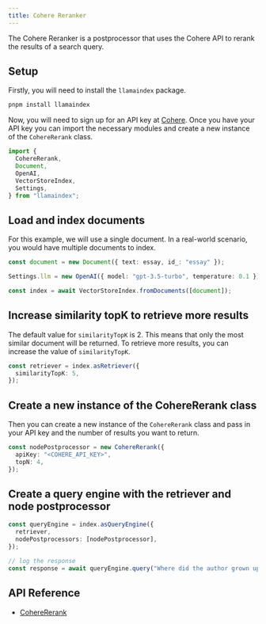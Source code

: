 ```yaml
---
title: Cohere Reranker
---
```


The Cohere Reranker is a postprocessor that uses the Cohere API to rerank the results of a search query.

## Setup

Firstly, you will need to install the `llamaindex` package.

```bash
pnpm install llamaindex
```

Now, you will need to sign up for an API key at [Cohere](https://cohere.ai/). Once you have your API key you can import the necessary modules and create a new instance of the `CohereRerank` class.

```ts
import {
  CohereRerank,
  Document,
  OpenAI,
  VectorStoreIndex,
  Settings,
} from "llamaindex";
```

## Load and index documents

For this example, we will use a single document. In a real-world scenario, you would have multiple documents to index.

```ts
const document = new Document({ text: essay, id_: "essay" });

Settings.llm = new OpenAI({ model: "gpt-3.5-turbo", temperature: 0.1 });

const index = await VectorStoreIndex.fromDocuments([document]);
```

## Increase similarity topK to retrieve more results

The default value for `similarityTopK` is 2. This means that only the most similar document will be returned. To retrieve more results, you can increase the value of `similarityTopK`.

```ts
const retriever = index.asRetriever({
  similarityTopK: 5,
});
```

## Create a new instance of the CohereRerank class

Then you can create a new instance of the `CohereRerank` class and pass in your API key and the number of results you want to return.

```ts
const nodePostprocessor = new CohereRerank({
  apiKey: "<COHERE_API_KEY>",
  topN: 4,
});
```

## Create a query engine with the retriever and node postprocessor

```ts
const queryEngine = index.asQueryEngine({
  retriever,
  nodePostprocessors: [nodePostprocessor],
});

// log the response
const response = await queryEngine.query("Where did the author grown up?");
```

## API Reference

- [CohereRerank](/docs/api/classes/CohereRerank)
